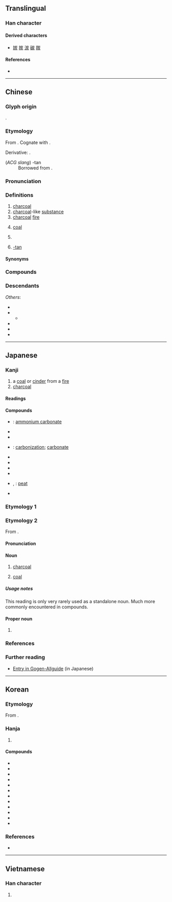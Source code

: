 {{also|灰}}
{{character info}}
{{character info|0x2F91A}}
==Translingual==

===Han character===
{{Han char|rn=86|rad=火|as=05|sn=9|four=22289|canj=UKF,UMF|ids=⿱山灰}}

====Derived characters====
* [[㛶]] [[㨏]] [[湠]] [[碳]] [[羰]]

====References====
* {{Han ref|kx=0668.240|dkj=18953|dj=1077.240|hdz=32195.150|uh=70AD|ud=28845|bh=ACB4|bd=44212}}

----

==Chinese==
{{zh-forms}}

===Glyph origin===
{{Han etym}}
{{Han compound|火|岸|ls=psc|c1=s|c2=p}}.

===Etymology===
From {{inh|zh|sit-pro|*tal||charcoal; dust; ashes}}. Cognate with {{cog|bo|ཐལ་བ||ashes; dust; dirt}}.

Derivative: {{zh-l|碳|carbon}}.

; (''ACG slang'') -tan
: Borrowed from {{bor|zh|ja|-}} {{ja-r|たん}}.

===Pronunciation===
{{zh-pron
|m=tàn
|m-s=
|dg=тан3
|c=taan3
|c-t=
|g=tan3
|h=pfs=than;gd=tan4
|j=tan3
|mb=tui̿ng
|md=táng
|mn=ml:thàn/thòaⁿ
|mn_note=thàn - literary; thòaⁿ - vernacular
|mn-t=tuan3
|w=2the
|x=tan4
|mc=y
|oc=y
|ma=y
|cat=n,suf
}}

===Definitions===
{{zh-hanzi}}

# [[charcoal]]
# [[charcoal]]-like [[substance]]
# [[charcoal]] [[fire]]
# {{lb|zh|dialectal}} [[coal]]
# {{zh-alt-form|碳|[[carbon]]}}
# {{lb|zh|ACG|Internet slang}} [[-tan]]

====Synonyms====
{{zh-dial|煤}}

===Compounds===
{{zh-der|冰炭|冰炭不洽|吞炭|吞炭漆身|塗炭|塗炭生民|塗炭生靈|戴炭簍子|打醋炭|握炭流湯|木炭|木炭畫|民墜塗炭|民生塗炭|泥炭|浮炭|漆身吞炭|瀝青炭|火炭|灰炭|炭化|炭墼|炭層|炭敬|炭火|炭烤|炭疽病|炭盆|炭窩|炭窯|炭筆|炭筆畫|炭簍子|炭米|炭精|炭精棒|炭精筆|炭精紙|焦炭|煤炭|熛炭|熟炭|熾炭|獸炭|生民塗炭|生炭|生靈塗炭|白炭|石炭|石炭紀|紅頭黑炭|草炭|荼炭|褐炭|踐冰履炭|雪中送炭|雪裡送炭|骨炭|麩炭|黑炭}}

===Descendants===
{{CJKV||たん|탄|thán}}
''Others'':
* {{desc|bor=1|km|ធ្យូង}}
* {{desc|bor=1|hmx-pro|*thanᴴ||charcoal}}
** {{desc|mww|thee}}
* {{desc|bor=1|lo|ຖ່ານ}}
* {{desc|bor=1|th|ถ่าน}}
* {{desc|bor=1|vi|than}}

----

==Japanese==

===Kanji===
{{ja-kanji|grade=3|rs=火05}}

# a [[coal]] or [[cinder]] from a [[fire]]
# [[charcoal]]

====Readings====
{{ja-readings
|goon=たん
|kanon=たん
|kun=すみ-
}}

====Compounds====
{{der-top|Compounds}}
* {{ja-r|炭安|たんあん}}: [[ammonium carbonate]]
* {{ja-r|採炭|さいたん}}
* {{ja-r|薪炭|しんたん}}
* {{ja-r|炭化|たんか}}: [[carbonization]]; [[carbonate]]
* {{ja-r|炭鉱|たんこう}}
* {{ja-r|炭酸|たんさん}}
* {{ja-r|炭素|たんそ}}
* {{ja-r|炭田|たんでん}}
* {{ja-r|泥炭|すくも}}, {{ja-r|泥炭|でいたん}}: [[peat]]
* {{ja-r|木炭|もくたん}}
{{der-bottom}}

===Etymology 1===
{{ja-kanjitab|yomi=k|すみ}}
{{ja-see|すみ}}

===Etymology 2===
{{ja-kanjitab|yomi=|たん}}

From {{der|ja|ltc|sort=たん|-}} {{ltc-l|炭}}.

====Pronunciation====
{{ja-pron|たん}}

====Noun====
{{ja-noun|たん}}

# {{lb|ja|sort=たん|rare}} [[charcoal]]
#: {{synonyms|ja|炭|tr1=sumi|q1=more common; see above|木炭|tr2=mokutan|q2=literally “wood charcoal”|木炭|tr3=kizumi|q3=rare reading}}
# {{lb|ja|sort=たん|rare}} [[coal]] {{q|[[fossil fuel]]}}
#: {{synonyms|ja|石炭|tr1=sekitan|q1=literally “stone charcoal”|石炭|tr2=ishizumi|q2=rare reading}}

=====Usage notes=====
This reading is only very rarely used as a standalone noun.  Much more commonly encountered in compounds.

====Proper noun====
{{ja-pos|proper|たん}}

# {{surname|ja|sort=たん|A=a}}

===References===
<references/>

===Further reading===
* [http://gogen-allguide.com/su/sumi.html Entry in Gogen-Allguide] (in Japanese)

----

==Korean==

===Etymology===
From {{der|ko|ltc|-}} {{ltc-l|炭}}. {{hanja-hunmong|탄〯|than|器皿}}

===Hanja===
{{ko-hanja-search}}
{{ko-hanja|숯|탄}}

# {{hanja form of|탄|[[charcoal]]; [[coal]]; [[carbon]]}}

====Compounds====
{{der-top3|Compounds}}
* {{ko-l|석탄|石炭}}
* {{ko-l|연탄|煉炭}}
* {{ko-l|탄광|炭鑛}}
* {{ko-l|탄산|炭酸}}
* {{ko-l|목탄|木炭}}
* {{ko-l|탄화|炭化}}
* {{ko-l|탄갱|炭坑}}
* {{ko-l|탄소|[[carbon]]|炭素}}
* {{ko-l|활성탄|活性炭}}
* {{ko-l|무연탄|無煙炭}}
* {{ko-l|탄수화물|炭水化物}}
* {{ko-l|이산화탄소|二酸化炭素}}
{{der-bottom}}

===References===
* {{R:hanjadoc|6680}}

----

==Vietnamese==

===Han character===
{{vi-readings|reading=thán, than, tro|rs=火05}}

# {{rfdef|vi|sort=火05}}